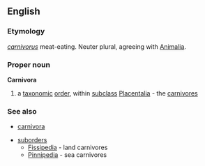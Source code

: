 {{rfc}}
==English==
===Etymology===
{{L.}} ''[[carnivorus]]'' meat-eating.  Neuter plural, agreeing with [[Animalia]].

===Proper noun===
{{wikipedia}}
'''Carnivora'''

#a [[taxonomic]] [[order]], within [[subclass]] [[Placentalia]] - the [[carnivore]]s

===See also===
*[[carnivora]]
{{wikispecies|Carnivora}}
*[[suborder]]s
**[[Fissipedia]] - land carnivores
**[[Pinnipedia]] - sea carnivores